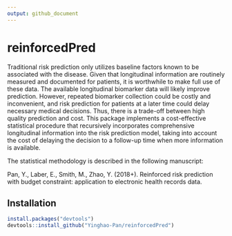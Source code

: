```yaml
---
output: github_document
---
```


<!-- README.md is generated from README.Rmd. Please edit that file -->

# reinforcedPred

Traditional risk prediction only utilizes baseline factors known to be associated with the disease. Given that longitudinal information are routinely measured and documented for patients, it is worthwhile to make full use of these data. The available longitudinal biomarker data will likely improve prediction. However, repeated biomarker collection could be costly and inconvenient, and risk prediction for patients at a later time could delay necessary medical decisions. Thus, there is a trade-off between high quality prediction and cost. This package implements a cost-effective statistical procedure that recursively incorporates comprehensive longitudinal information into the risk prediction model, taking into account the cost of delaying the decision to a follow-up time when more information is available. 

The statistical methodology is described in the following manuscript:

Pan, Y., Laber, E., Smith, M., Zhao, Y. (2018+). Reinforced risk prediction with budget constraint: application to electronic health records data. 

## Installation

``` r
install.packages("devtools")
devtools::install_github("Yinghao-Pan/reinforcedPred")
```
